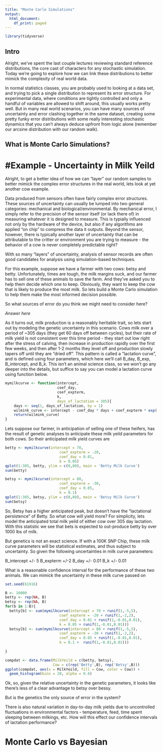 ```yaml
---
title: "Monte Carlo Simulations"
output:
  html_document:
    df_print: paged
---
```



```r
library(tidyverse)
```


## Intro

Alright, we've spent the last couple lectures reviewing standard reference distributions, the core cast of characters for any stochastic simulation. Today we're going to explore how we can link these distributions to better mimick the complexity of real world data. 

In normal statistics classes, you are probably used to looking at a data set, and trying to pick a single distribution to represent its error structure. For experimental data, where conditions are tightly controlled and only a handful of variables are allowed to shift around, this usually works pretty well. But in many real world scenarios, you can have many sources of uncertainty and error clashing together in the same dataset, creating some pretty funky error distributions with some really interesting stochastic dynamics that you can't always deduce upfront from logic alone (remember our arcsine distribution with our random walk).

## What is Monte Carlo Simulations?






# #Example - Uncertainty in Milk Yeild 

Alright, to get a better idea of how we can "layer" our random samples to better mimick the complex error structures in the real world, lets look at yet another cow example. 

Data produced from sensors often have fairly complex error structures. These sources of uncertainty can usually be lumped into two general categories: mechanical and biological/environmental. By mechanical error, I simply refer to the precision of the sensor itself (or lack there of) in measuring whatever it is designed to measure. This is typially influenced not only by the hardware of the device, but also if any algorithms are applied "on chip" to compress the data it outputs. Beyond the sensor, however, there is typically another layer of uncertainty that can be attributable to the critter or environment you are trying to measure - the behavior of a cow is never completely predictable right?

With so many "layers" of uncertainty, analysis of sensor records are often good candidates for analysis using simulation-based techniques. 

For this example, suppose we have a farmer with two cows: betsy and betty. Unfortunately, times are tough, the milk margins suck, and our farmer has to sell one of these animals to save the farm. And they've asked you to help them decide which one to keep. Obviously, they want to keep the cow that is likely to produce the most milk. So lets build a Monte Carlo simulation to help them make the most informed decision possible. 

So what sources of error do you think we might need to consider here?

*Answer here*

As it turns out, milk production is a reasonably heritable trait, so lets start out by modeling the genetic uncertainty in this scenario. Cows milk over a period of ~305 days (they get 60 days off between cycles), but their rate of milk yield is not consistent over this time period - they start out low right after the stress of calving, then increase in production rapidly over the first few weeks, and then after 1-2 months they level off and production slowly tapers off until they are "dried off". This pattern is called a "lactation curve", and is defined using four parameters, which here we'll call B_day, B_exp, B_intercept, and B_k. This isn't an animal science class, so we won't go any deeper into the details, but suffice to say you can model a lactation curve using function below.

```r

mymilkcurve <- function(intercept, 
                        coef_day, 
                        coef_expterm, 
                        k, 
                        days_of_lactation = 305){
    days <- seq(1, days_of_lactation, by = 1)
    wilmink_curve <- intercept - coef_day * days + coef_expterm * exp(-1 * k * days)
    return(wilmink_curve)
}


```


Lets suppose our farmer, in anticipation of selling one of these heifers, has the result of genetic analyses to anticipate these milk yeild parameters for both cows. So their anticipated milk yield curves are 

```r

betty <- mymilkcurve(intercept = 70,
                         coef_expterm = -20, 
                         coef_day = 0.01, 
                         k = 0.05)
qplot(1:305, betty, ylim = c(0,80), main = 'Betty Milk Curve')
sum(betty)

betsy <- mymilkcurve(intercept = 80,
                         coef_expterm = -30, 
                         coef_day = 0.05, 
                         k = 0.1)
qplot(1:305, betsy, ylim = c(0,80), main = 'Betsy Milk Curve')
sum(betsy)

```

So, Betsy has a higher anticipated peak, but doesn't have the "lactational persistence" of Betty. So what cow will yield more? For simplicity, lets model the anticipated total milk yeild of either cow over 305 day lactation. With this statistic we see that bets is expected to out-produce betty by over 1000 lbs of milk. 

But genetics is not an exact science. If with a 100K SNP Chip, these milk curve parameters will be statistical estimates, and thus subject to uncertainty. So given the following uncertainties in milk curve parameters:

B_intercept +/- 5
B_expterm +/-2
B_day +/- 0.01
B_k +/- 0.01


What is a reasonable confidence interval for the performance of these two animals. We can mimick the uncertainty in these milk curve passed on  


```r

set.seed(61916)

B <- 10000
betty <- rep(NA, B)
betsy <- rep(NA, B) 
for(b in 1:B){
  betty[b] <- sum(mymilkcurve(intercept = 70 + runif(1,-5,5),
                         coef_expterm = -20 + runif(1,-2,2), 
                         coef_day = 0.01 + runif(1,-0.01,0.01), 
                         k = 0.05 + runif(1,-0.01,0.01)))
  betsy[b] <- sum(mymilkcurve(intercept = 80 + runif(1,-5,5),
                         coef_expterm = -30 + runif(1,-2,2), 
                         coef_day = 0.05 + runif(1,-0.01,0.01), 
                         k = 0.1 +  runif(1,-0.01,0.01)))
  
}

compdat <- data.frame(MilkYeild = c(betty, betsy), 
                      Cow = c(rep('Betty',B), rep('Betsy',B)))
ggplot(compdat, aes(x = MilkYeild, fill = Cow, color = Cow)) + 
  geom_histogram(bins = 20, alpha = 0.6)


```

Ok, so, given the relative uncertainty in the genetic parameters, it looks like there's less of a clear advantage to betsy over bessy.

But is the genetics the only source of error in the system?

There is also natural variation in day-to-day milk yields due to uncontrolled fluctuations in environmental factors - temperature, feed, time spent sleeping between milkings, etc. How will this effect our confidence intervals of lactation performance? 


# Monte Carlo vs Bayesian 






